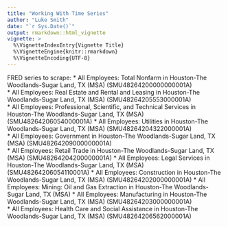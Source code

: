 ```yaml
---
title: "Working With Time Series"
author: "Luke Smith"
date: "`r Sys.Date()`"
output: rmarkdown::html_vignette
vignette: >
  %\VignetteIndexEntry{Vignette Title}
  %\VignetteEngine{knitr::rmarkdown}
  %\VignetteEncoding{UTF-8}
---
```


FRED series to scrape:
* All Employees: Total Nonfarm in Houston-The Woodlands-Sugar Land, TX (MSA) (SMU48264200000000001A)	
* All Employees: Real Estate and Rental and Leasing in Houston-The Woodlands-Sugar Land, TX (MSA) (SMU48264205553000001A)	
* All Employees: Professional, Scientific, and Technical Services in Houston-The Woodlands-Sugar Land, TX (MSA) (SMU48264206054000001A)	
* All Employees: Utilities in Houston-The Woodlands-Sugar Land, TX (MSA) (SMU48264204322000001A)	
* All Employees: Government in Houston-The Woodlands-Sugar Land, TX (MSA) (SMU48264209000000001A)	
* All Employees: Retail Trade in Houston-The Woodlands-Sugar Land, TX (MSA) (SMU48264204200000001A)	
* All Employees: Legal Services in Houston-The Woodlands-Sugar Land, TX (MSA) (SMU48264206054110001A)
* All Employees: Construction in Houston-The Woodlands-Sugar Land, TX (MSA) (SMU48264202000000001A)	
* All Employees: Mining: Oil and Gas Extraction in Houston-The Woodlands-Sugar Land, TX (MSA)
* All Employees: Manufacturing in Houston-The Woodlands-Sugar Land, TX (MSA) (SMU48264203000000001A)	
* All Employees: Health Care and Social Assistance in Houston-The Woodlands-Sugar Land, TX (MSA) (SMU48264206562000001A)	
